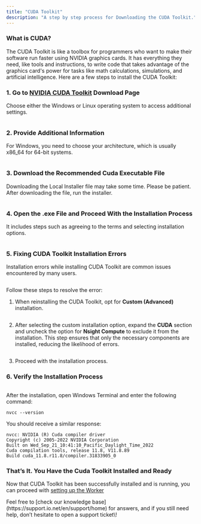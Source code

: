 ```yaml
---
title: "CUDA Toolkit"
description: "A step by step process for Downloading the CUDA Toolkit."
---
```


### What is CUDA?

The CUDA Toolkit is like a toolbox for programmers who want to make their software run faster using NVIDIA graphics cards. It has everything they need, like tools and instructions, to write code that takes advantage of the graphics card's power for tasks like math calculations, simulations, and artificial intelligence. Here are a few steps to install the CUDA Toolkit:

### 1. Go to [NVIDIA CUDA Toolkit](https://developer.nvidia.com/cuda-downloads) Download Page

Choose either the Windows or Linux operating system to access additional settings.

<Frame>
  <img
    src="/images/docs/5a12d3e-Step1.jpg"
    alt=""
    className="mx-auto"
    style={{ width:"65%" }}
  />
</Frame>

### 2. Provide Additional Information

For Windows, you need to choose your architecture, which is usually x86_64 for 64-bit systems.

<Frame>
  <img
    src="/images/docs/c0d3322-Step2.jpg"
    alt=""
    className="mx-auto"
    style={{ width:"58%" }}
  />
</Frame>

### 3. Download the Recommended Cuda Executable File

Downloading the Local Installer file may take some time. Please be patient. After downloading the file, run the installer.

<Frame>
  <img
    src="/images/docs/259f0b0-Step3.jpg"
    alt=""
    className="mx-auto"
    style={{ width:"61%" }}
  />
</Frame>

### 4. Open the .exe File and Proceed With the Installation Process

It includes steps such as agreeing to the terms and selecting installation options.

<Frame>
  <img
    src="/images/docs/07fbac5-Step4.jpg"
    alt=""
    className="mx-auto"
    style={{ width:"78%" }}
  />
</Frame>

### 5. Fixing CUDA Toolkit Installation Errors

Installation errors while installing CUDA Toolkit are common issues encountered by many users.

<Frame>
  <img
    src="/images/docs/ca50287-Step5-1.jpg"
    alt=""
    className="mx-auto"
    style={{ width:"75%" }}
  />
</Frame>

Follow these steps to resolve the error:

1. When reinstalling the CUDA Toolkit, opt for **Custom (Advanced)** installation.

   <Frame>
     <img
       src="/images/docs/00b5f31-Step5-2.jpg"
       alt=""
       className="mx-auto"
       style={{ width:"85%" }}
     />
   </Frame>
2. After selecting the custom installation option, expand the **CUDA** section and uncheck the option for **Nsight Compute** to exclude it from the installation. This step ensures that only the necessary components are installed, reducing the likelihood of errors.

   <Frame>
     <img
       src="/images/docs/5aaf2c8-Step5-3.jpg"
       alt=""
       className="mx-auto"
       style={{ width:"82%" }}
     />
   </Frame>
3. Proceed with the installation process.

### 6. Verify the Installation Process

<Frame>
  <img
    src="/images/docs/c86c1e9-Step9-2-2.jpeg"
    alt=""
    className="mx-auto"
    style={{ width:"76%" }}
  />
</Frame>

After the installation, open Windows Terminal and enter the following command:

<CodeGroup>

```Text Terminal Command
nvcc --version
```

</CodeGroup>

You should receive a similar response:

```
nvcc: NVIDIA (R) Cuda compiler driver  
Copyright (c) 2005-2022 NVIDIA Corporation  
Built on Wed_Sep_21_10:41:10_Pacific_Daylight_Time_2022  
Cuda compilation tools, release 11.8, V11.8.89  
Build cuda_11.8.r11.8/compiler.31833905_0
```

### That’s It. You Have the Cuda Toolkit Installed and Ready

Now that CUDA Toolkit has been successfully installed and is running, you can proceed with [setting up the Worker](/docs/install-on-windows)

<Info>
  Feel free to [check our knowledge base](https://support.io.net/en/support/home) for answers, and if you still need help, don’t hesitate to open a support ticket\!
</Info>